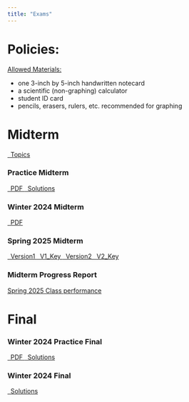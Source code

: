 ```yaml
---
title: "Exams"
---
```


# Policies:

<u>Allowed Materials:</u>

  - one 3-inch by 5-inch handwritten notecard
  - a scientific (non-graphing) calculator
  - student ID card
  - pencils, erasers, rulers, etc. recommended for graphing

# Midterm

```{=html}
<a class="btn btn-primary btn-md" href="Handout-Midterm-Topics.pdf" target="_blank">
  <i class="fa-solid fa-window-restore"></i>&ensp;Topics
</a>
```

### Practice Midterm
```{=html}
<a class="btn btn-primary btn-md" href="Midterm/EC311-Winter-24-Practice-Midterm.pdf">
   <i class="fa-solid fa-window-restore"></i>&ensp;PDF
</a>
<a class="btn btn-primary btn-md" href="Midterm/Answers-EC-311-Winter-24-Practice-Midterm.pdf" target="_blank">
  <i class="fa-solid fa-window-restore"></i>&ensp;Solutions
</a>
```

### Winter 2024 Midterm
```{=html}
<a class="btn btn-primary btn-md" href="Midterm/EC-311-Winter-24-Midterm-v2.pdf" target="_blank">
  <i class="fa-solid fa-window-restore"></i>&ensp;PDF
</a>
```

### Spring 2025 Midterm
```{=html}
<a class="btn btn-primary btn-md" href="Midterm/EC311-Sp25-Midterm_v1.pdf" target="_blank">
  <i class="fa-solid fa-window-restore"></i>&ensp;Version1
</a>
<a class="btn btn-primary btn-md" href="Midterm/EC311-Sp25-Midterm_v1_KEY.pdf" target="_blank">
  <i class="fa-solid fa-window-restore"></i>&ensp;V1_Key
</a>
<a class="btn btn-primary btn-md" href="Midterm/EC311-Sp25-Midterm_v2.pdf" target="_blank">
  <i class="fa-solid fa-window-restore"></i>&ensp;Version2
</a>
<a class="btn btn-primary btn-md" href="Midterm/EC311-Sp25-Midterm_v2_KEY.pdf" target="_blank">
  <i class="fa-solid fa-window-restore"></i>&ensp;V2_Key
</a>
```

### Midterm Progress Report

[Spring 2025 Class performance](Midterm/progress-report.html)

# Final

### Winter 2024 Practice Final
```{=html}
<a class="btn btn-primary btn-md" href="Final/EC-311-Winter-24-Practice-Final.pdf" target="_blank">
  <i class="fa-solid fa-window-restore"></i>&ensp;PDF
</a>
<a class="btn btn-primary btn-md" href="Final/[Answers]EC-311-Winter-24-Practice-Final.pdf" target="_blank">
  <i class="fa-solid fa-window-restore"></i>&ensp;Solutions
</a>
```

### Winter 2024 Final
```{=html}
<a class="btn btn-primary btn-md" href="Final/EC-311-Winter-24-Final.pdf" target="_blank">
  <i class="fa-solid fa-window-restore"></i>&ensp;Solutions
</a>
```
